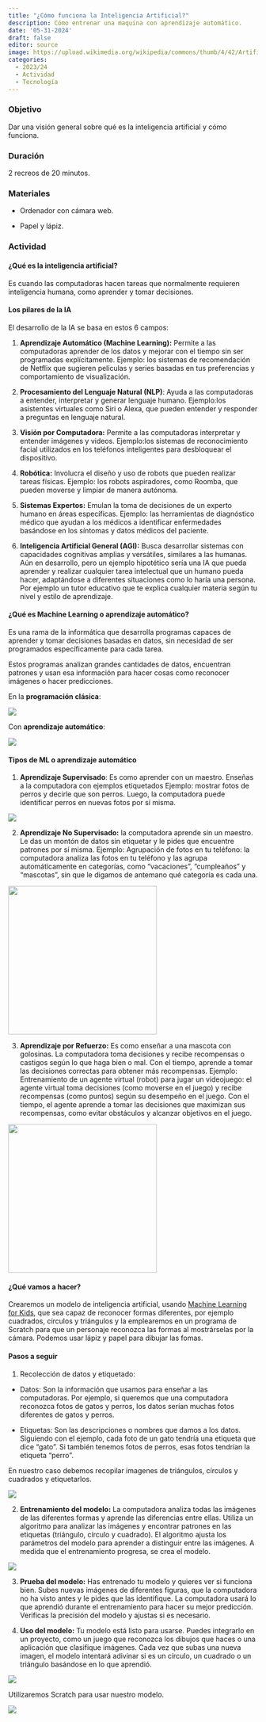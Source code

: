 ```yaml
---
title: "¿Cómo funciona la Inteligencia Artificial?"
description: Cómo entrenar una maquina con aprendizaje automático.
date: '05-31-2024'
draft: false
editor: source
image: https://upload.wikimedia.org/wikipedia/commons/thumb/4/42/Artificial-Intelligence.jpg/640px-Artificial-Intelligence.jpg
categories: 
  - 2023/24
  - Actividad
  - Tecnología
---
```


### Objetivo

Dar una visión general sobre qué es la inteligencia artificial y cómo funciona.

### Duración

2 recreos de 20 minutos.

### Materiales

-   Ordenador con cámara web.

-   Papel y lápiz.

### Actividad

#### ¿Qué es la inteligencia artificial?

Es cuando las computadoras hacen tareas que normalmente requieren inteligencia humana, como aprender y tomar decisiones.

#### Los pilares de la IA

El desarrollo de la IA se basa en estos 6 campos:

1.  **Aprendizaje Automático (Machine Learning):** Permite a las computadoras aprender de los datos y mejorar con el tiempo sin ser programadas explícitamente. Ejemplo: los sistemas de recomendación de Netflix que sugieren películas y series basadas en tus preferencias y comportamiento de visualización.

2.  **Procesamiento del Lenguaje Natural (NLP)**: Ayuda a las computadoras a entender, interpretar y generar lenguaje humano. Ejemplo:los asistentes virtuales como Siri o Alexa, que pueden entender y responder a preguntas en lenguaje natural.

3.  **Visión por Computadora:** Permite a las computadoras interpretar y entender imágenes y videos. Ejemplo:los sistemas de reconocimiento facial utilizados en los teléfonos inteligentes para desbloquear el dispositivo.

4.  **Robótica:** Involucra el diseño y uso de robots que pueden realizar tareas físicas. Ejemplo: los robots aspiradores, como Roomba, que pueden moverse y limpiar de manera autónoma.

5.  **Sistemas Expertos:** Emulan la toma de decisiones de un experto humano en áreas específicas. Ejemplo: las herramientas de diagnóstico médico que ayudan a los médicos a identificar enfermedades basándose en los síntomas y datos médicos del paciente.

6.  **Inteligencia Artificial General (AGI):** Busca desarrollar sistemas con capacidades cognitivas amplias y versátiles, similares a las humanas. Aún en desarrollo, pero un ejemplo hipotético sería una IA que pueda aprender y realizar cualquier tarea intelectual que un humano pueda hacer, adaptándose a diferentes situaciones como lo haría una persona. Por ejemplo un tutor educativo que te explica cualquier materia según tu nivel y estilo de aprendizaje.

#### ¿Qué es Machine Learning o aprendizaje automático?

Es una rama de la informática que desarrolla programas capaces de aprender y tomar decisiones basadas en datos, sin necesidad de ser programados específicamente para cada tarea.

Estos programas analizan grandes cantidades de datos, encuentran patrones y usan esa información para hacer cosas como reconocer imágenes o hacer predicciones.

En la **programación clásica**:

![](images/programacionClasica.png){fig-aling="center" width="center"}

Con **aprendizaje automático**:

![](images/programacionMachineLearning.png){fig-aling="center" width="center"}

#### Tipos de ML o aprendizaje automático

1.  **Aprendizaje Supervisado**: Es como aprender con un maestro. Enseñas a la computadora con ejemplos etiquetados Ejemplo: mostrar fotos de perros y decirle que son perros. Luego, la computadora puede identificar perros en nuevas fotos por sí misma.

![](images/aprendizajeSupervisado.png){fig-align="center"}

2.  **Aprendizaje No Supervisado:** la computadora aprende sin un maestro. Le das un montón de datos sin etiquetar y le pides que encuentre patrones por sí misma. Ejemplo: Agrupación de fotos en tu teléfono: la computadora analiza las fotos en tu teléfono y las agrupa automáticamente en categorías, como "vacaciones", "cumpleaños" y "mascotas", sin que le digamos de antemano qué categoría es cada una.

![](images/aprendizajeNoSupervisado.png){fig-align="center" width="300"}

3.  **Aprendizaje por Refuerzo:** Es como enseñar a una mascota con golosinas. La computadora toma decisiones y recibe recompensas o castigos según lo que haga bien o mal. Con el tiempo, aprende a tomar las decisiones correctas para obtener más recompensas. Ejemplo: Entrenamiento de un agente virtual (robot) para jugar un videojuego: el agente virtual toma decisiones (como moverse en el juego) y recibe recompensas (como puntos) según su desempeño en el juego. Con el tiempo, el agente aprende a tomar las decisiones que maximizan sus recompensas, como evitar obstáculos y alcanzar objetivos en el juego.

![](images/aprendizajePorRefuerzo.png){fig-align="center" width="300"}

#### ¿Qué vamos a hacer?

Crearemos un modelo de inteligencia artificial, usando [Machine Learning for Kids](https://machinelearningforkids.co.uk/), que sea capaz de reconocer formas diferentes, por ejemplo cuadrados, círculos y triángulos y la emplearemos en un programa de Scratch para que un personaje reconozca las formas al mostrárselas por la cámara. Podemos usar lápiz y papel para dibujar las fomas.

#### Pasos a seguir

1.  Recolección de datos y etiquetado:

-   Datos: Son la información que usamos para enseñar a las computadoras. Por ejemplo, si queremos que una computadora reconozca fotos de gatos y perros, los datos serían muchas fotos diferentes de gatos y perros.

-   Etiquetas: Son las descripciones o nombres que damos a los datos. Siguiendo con el ejemplo, cada foto de un gato tendría una etiqueta que dice "gato". Si también tenemos fotos de perros, esas fotos tendrían la etiqueta "perro".

En nuestro caso debemos recopilar imagenes de triángulos, círculos y cuadrados y etiquetarlos.

![](images/formas.png){fig-align="center"}

2.  **Entrenamiento del modelo:** La computadora analiza todas las imágenes de las diferentes formas y aprende las diferencias entre ellas. Utiliza un algoritmo para analizar las imágenes y encontrar patrones en las etiquetas (triángulo, círculo y cuadrado). El algoritmo ajusta los parámetros del modelo para aprender a distinguir entre las imágenes. A medida que el entrenamiento progresa, se crea el modelo.

![](images/modelo.png){fig-align="center"}

3. **Prueba del modelo:**
Has entrenado tu modelo y quieres ver si funciona bien.
Subes nuevas imágenes de diferentes figuras, que la computadora no ha visto antes y le pides que las identifique. La computadora usará lo que aprendió durante el entrenamiento para hacer su mejor predicción.
Verificas la precisión del modelo y ajustas si es necesario.

4. **Uso del modelo:**
Tu modelo está listo para usarse.
Puedes integrarlo en un proyecto, como un juego que reconozca los dibujos que haces o una aplicación que clasifique imágenes. Cada vez que subas una nueva imagen, el modelo intentará adivinar si es un círculo, un cuadrado o un triángulo basándose en lo que aprendió.

![](images/usoModelo.png){fig-align="center"}

Utilizaremos Scratch para usar nuestro modelo.

![](images/codigoScratch.png){fig-align="center"}

<!-- ::: {.callout-caution style="background: white"} -->
<!-- 🏗️ ***Página en construcción*** -->
<!-- ::: -->

